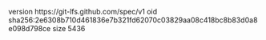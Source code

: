 version https://git-lfs.github.com/spec/v1
oid sha256:2e6308b710d461836e7b321fd62070c03829aa08c418bc8b83d0a8e098d798ce
size 5436
